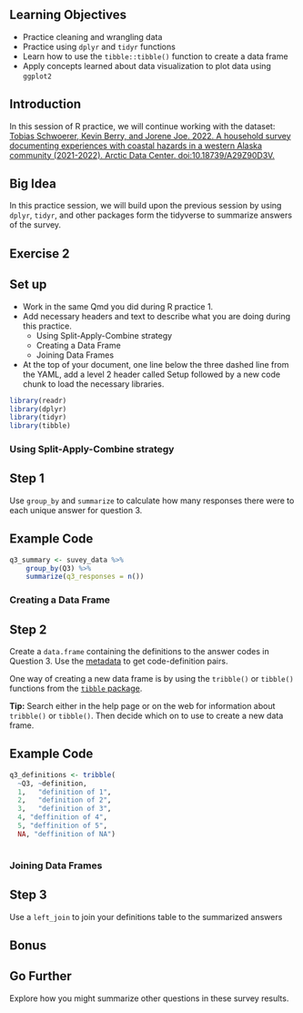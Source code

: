 ## Learning Objectives {.unnumbered}

-   Practice cleaning and wrangling data
-   Practice using `dplyr` and `tidyr` functions
-   Learn how to use the `tibble::tibble()` function to create a data frame
-   Apply concepts learned about data visualization to plot data using `ggplot2`

## Introduction

In this session of R practice, we will continue working with the dataset: [Tobias Schwoerer, Kevin Berry, and Jorene Joe. 2022. A household survey documenting experiences with coastal hazards in a western Alaska community (2021-2022). Arctic Data Center. doi:10.18739/A29Z90D3V.](https://doi.org/10.18739/A29Z90D3V)

::: callout-tip
## Big Idea

In this practice session, we will build upon the previous session by using `dplyr`, `tidyr`, and other packages form the tidyverse to summarize answers of the survey.
:::

## Exercise 2

::: callout-tip
## Set up

-   Work in the same Qmd you did during R practice 1.
-   Add necessary headers and text to describe what you are doing during this practice.
    -   Using Split-Apply-Combine strategy
    -   Creating a Data Frame
    -   Joining Data Frames
    
-   At the top of your document, one line below the three dashed line from the YAML, add a level 2 header called Setup followed by a new code chunk to load the necessary libraries.

```r
library(readr)
library(dplyr)
library(tidyr)
library(tibble)
```


:::

### Using Split-Apply-Combine strategy

::: callout-note
## Step 1

Use `group_by` and `summarize` to calculate how many responses there were to each unique answer for question 3.
:::


::: {.callout-note appearance="minimal" collapse="true"}
## Example Code


```r

q3_summary <- suvey_data %>% 
    group_by(Q3) %>% 
    summarize(q3_responses = n())

```

:::

### Creating a Data Frame

::: callout-note
## Step 2
Create a `data.frame` containing the definitions to the answer codes in Question 3. Use the [metadata](https://arcticdata.io/catalog/view/doi%3A10.18739%2FA29Z90D3V#urn%3Auuid%3Aab696e67-8ed0-4900-b568-4ee576bc87bd) to get code-definition pairs.

One way of creating a new data frame is by using the  `tribble()` or `tibble()` functions from the [`tibble` package](https://tibble.tidyverse.org/index.html).

**Tip:** Search either in the help page or on the web for information about `tribble()` or `tibble()`. Then decide which on to use to create a new data frame.
    
:::


::: {.callout-note appearance="minimal" collapse="true"}
## Example Code

```r

q3_definitions <- tribble(
  ~Q3, ~definition,
  1,   "definition of 1",
  2,   "definition of 2",
  3,   "definition of 3",
  4, "deffinition of 4",
  5, "deffinition of 5",
  NA, "deffinition of NA")



```

:::


### Joining Data Frames

::: callout-note
## Step 3
Use a `left_join` to join your definitions table to the summarized answers
:::

## Bonus

::: callout-note
## Go Further
Explore how you might summarize other questions in these survey results.
:::
